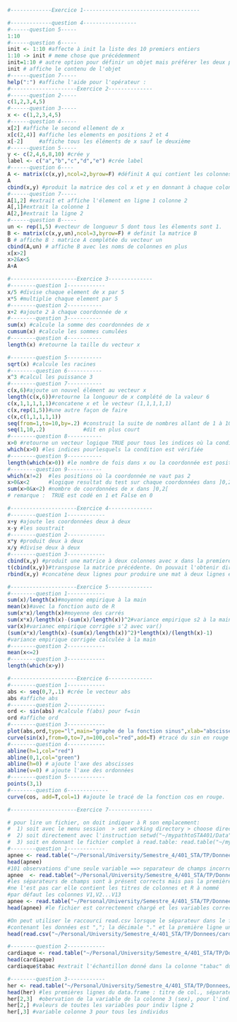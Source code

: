 
```r
#-------------Exercice 1-------------------------------------

#-------------question 4-----------------
#------question 5-----
1:10
#------question 6-----
init <- 1:10 #affecte à init la liste des 10 premiers entiers
1:10 -> init # meme chose que précédemment
init=1:10 # autre option pour définir un objet mais préférer les deux premières
init # affiche le contenu de l'objet
#------question 7-----
help(":") #affiche l'aide pour l'opérateur :
#---------------------Exercice 2--------------
#------question 2-----
c(1,2,3,4,5)
#------question 3-----
x <- c(1,2,3,4,5)
#------question 4-----
x[2] #affiche le second ellement de x
x[c(2,4)] #affiche les elements en positions 2 et 4
x[-2]     #affiche tous les éléments de x sauf le deuxième
#------question 5-----
y <- c(2,4,6,8,10) #crée y
label <- c("a","b","c","d","e") #crée label
#------question 6----
A <- matrix(c(x,y),ncol=2,byrow=F) #définit A qui contient les colonnes x et y
A
cbind(x,y) #produit la matrice des col x et y en donnant à chaque colonne le nom de son vect
#------question 7-----
A[1,2] #extrait et affiche l'élement en ligne 1 colonne 2
A[,1]#extrait la colonne 1
A[2,]#extrait la ligne 2
#------question 8-----
un <- rep(1,5) #vecteur de longueur 5 dont tous les élements sont 1.
B <- matrix(c(x,y,un),ncol=3,byrow=F) # definit la matrice B
B # affiche B : matrice A complétée du vecteur un
cbind(A,un) # affiche B avec les noms de colonnes en plus
x[x>2]
x>2&x<5
A+A

#---------------------Exercice 3--------------
#--------question 1------------
x/5 #divise chaque element de x par 5
x*5 #multiplie chaque element par 5
#--------question 2-----------
x+2 #ajoute 2 à chaque coordonnée de x
#--------question 3-----------
sum(x) #calcule la somme des coordonnées de x
cumsum(x) #calcule les sommes cumulées
#--------question 4-----------
length(x) #retourne la taille du vecteur x

#--------question 5-----------
sqrt(x) #calcule les racines
#--------question 6-----------
x^3 #calcul les puissance 3
#--------question 7-----------
c(x,6)#ajoute un nouvel élément au vecteur x
length(c(x,6))#retourne la longueur de x complété de la valeur 6
c(x,1,1,1,1,1)#concatene x et le vecteur (1,1,1,1,1)
c(x,rep(1,5))#une autre façon de faire
c(x,c(1,1,1,1,1))
seq(from=1,to=10,by=.2) #construit la suite de nombres allant de 1 à 10 par pas de 0.2
seq(1,10,.2)            #dit en plus court
#--------question 8-----------
x>0 #retourne un vecteur logique TRUE pour tous les indices où la condition est vraie
which(x>0) #les indices pourlesquels la condition est vérifiée
#--------question 9-----------
length(which(x>0)) #le nombre de fois dans x ou la coordonnée est positive
#--------question 9-----------
which(x!=2)  #les positions où la coordonnée ne vaut pas 2
x>0&x<2      #logique resultat du test sur chaque coordonnées dans ]0,2[
sum(x>0&x<2) #nombre de coordonnées de x dans ]0,2[ 
# remarque :  TRUE est codé en 1 et False en 0

#---------------------Exercice 4--------------
#--------question 1------------
x+y #ajoute les coordonnées deux à deux
x-y #les soustrait
#--------question 2------------
x*y #produit deux à deux
x/y #divise deux à deux
#--------question 3------------
cbind(x,y) #produit une matrice à deux colonnes avec x dans la premiere et y ds la sde
t(cbind(x,y))#transpose la matrice précédente. On pouvait l'obtenir directement avec
rbind(x,y) #concatène deux lignes pour produire une mat à deux lignes et 5 colonnes

#---------------------Exercice 5--------------
#--------question 1------------
sum(x)/length(x)#moyenne empirique à la main
mean(x)#avec la fonction auto de R
sum(x*x)/length(x)#moyenne des carrés
sum(x*x)/length(x)-(sum(x)/length(x))^2#variance empirique s2 à la main
var(x)#varianec empirique corrigée s'2 avec var()
(sum(x*x)/length(x)-(sum(x)/length(x))^2)*length(x)/(length(x)-1)
#variance empirique corrigée calculée à la main
#--------question 2------------
mean(x<=2)
#--------question 3------------
length(which(x>y))

#---------------------Exercice 6--------------
#--------question 1------------
abs <- seq(0,7,.1) #crée le vecteur abs
abs #affiche abs
#--------question 2------------
ord <- sin(abs) #calcule f(abs) pour f=sin
ord #affiche ord
#--------question 3------------
plot(abs,ord,type="l",main="graphe de la fonction sinus",xlab="abscisse ",ylab="sinus")
curve(sin(x),from=0,to=7,n=100,col="red",add=T) #tracé du sin en rouge
#--------question 4------------
abline(h=1,col="red")
abline(0,1,col="green")
abline(h=0) # ajoute l'axe des abscisses
abline(v=0) # ajoute l'axe des ordonnées
#--------question 5------------
points(3,1)
#--------question 6-------------
curve(cos, add=T,col=1) #ajoute le tracé de la fonction cos en rouge.

#---------------------Exercice 7--------------

# pour lire un fichier, on doit indiquer à R son emplacement: 
#  1) soit avec le menu session  > set working directory > choose directory
#  2) soit directement avec l'instruction setwd("~/mypathtoSTA401/Data")
#  3) soit en donnant le fichier complet à read.table: read.table("~/mypathtoSTA401/Data/apnee.csv")
#--------question 1------------
apnee <- read.table("~/Personal/University/Semestre_4/401_STA/TP/Donnees/apnee.csv")
head(apnee)
#101 observations d'une seule variable ==> separateur de champs incorrect
apnee  <- read.table("~/Personal/University/Semestre_4/401_STA/TP/Donnees/apnee.csv",sep=",")
#les séparateurs de champs sont à présent corrects mais pas la première ligne
#ne l'est pas car elle contient les titres de colonnes et R à nommé
#par défaut les colonnes V1,V2...V13
apnee <- read.table("~/Personal/University/Semestre_4/401_STA/TP/Donnees/apnee.csv",sep=",",header=T)
head(apnee) #le fichier est correctement chargé et les variables correctement intitulées

#On peut utiliser le raccourci read.csv lorsque le séparateur dans le fichier 
#contenant les données est ","; la décimale "." et la première ligne une ligne de titres
head(read.csv("~/Personal/University/Semestre_4/401_STA/TP/Donnees/cardiaque.csv"))

#--------question 2------------
cardiaque <- read.table("~/Personal/University/Semestre_4/401_STA/TP/Donnees/cardiaque.csv",sep=",",dec=".",header=T)
head(cardiaque)
cardiaque$tabac #extrait l'échantillon donné dans la colonne "tabac" du data.frame "cardiaque"

#--------question 3------------
her <- read.table("~/Personal/University/Semestre_4/401_STA/TP/Donnees/her.txt",sep="\t",dec=".",header=T)
head(her) #les premières lignes du data.frame : titre de col., séparateurs et ligne 1 OK
her[2,3]  #obervation de la variable de la colonne 3 (sex), pour l'ind. ligne 2(I0003)
her[2,] #valeurs de toutes les variables pour indiv ligne 2
her[,3] #variable colonne 3 pour tous les individus
```

